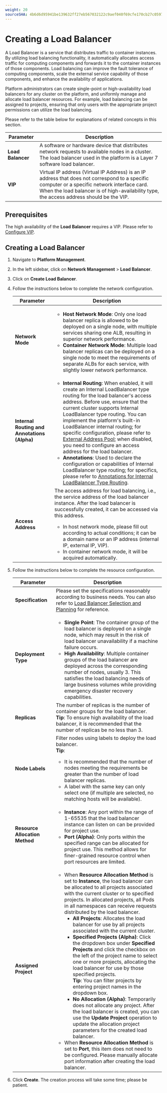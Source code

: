 ```yaml
---
weight: 20
sourceSHA: 4b6d6d95941be139632ff27eb567032122c9aef040f69cfe170cb27c0597def5
---
```


# Creating a Load Balancer

A Load Balancer is a service that distributes traffic to container instances. By utilizing load balancing functionality, it automatically allocates access traffic for computing components and forwards it to the container instances of those components. Load balancing can improve the fault tolerance of computing components, scale the external service capability of those components, and enhance the availability of applications.

Platform administrators can create single-point or high-availability load balancers for any cluster on the platform, and uniformly manage and allocate load balancer resources. For example, load balancing can be assigned to projects, ensuring that only users with the appropriate project permissions can utilize the load balancing.

Please refer to the table below for explanations of related concepts in this section.

| Parameter        | Description                                                                                   |
| ---------------- | ------------------------------------------------------------------------------------------- |
| **Load Balancer** | A software or hardware device that distributes network requests to available nodes in a cluster. The load balancer used in the platform is a Layer 7 software load balancer.                                |
| **VIP**          | Virtual IP address (Virtual IP Address) is an IP address that does not correspond to a specific computer or a specific network interface card. When the load balancer is of high-availability type, the access address should be the VIP. |

## Prerequisites

The high availability of the **Load Balancer** requires a VIP. Please refer to [Configure VIP](../how_to/deploy_high_available_vip_for_alb.mdx).

## Creating a Load Balancer

1. Navigate to **Platform Management**.

2. In the left sidebar, click on **Network Management** > **Load Balancer**.

3. Click on **Create Load Balancer**.

4. Follow the instructions below to complete the network configuration.

   | Parameter                     | Description                                                                                                                                                                                                                                                                                                                                                                                                                                                                                                       |
   | ----------------------------- | ------------------------------------------------------------------------------------------------------------------------------------------------------------------------------------------------------------------------------------------------------------------------------------------------------------------------------------------------------------------------------------------------------------------------------------------------------------------------------------------------------------------- |
   | **Network Mode**              | <ul><li>**Host Network Mode**: Only one load balancer replica is allowed to be deployed on a single node, with multiple services sharing one ALB, resulting in superior network performance.</li><li>**Container Network Mode**: Multiple load balancer replicas can be deployed on a single node to meet the requirements of separate ALBs for each service, with slightly lower network performance.</li></ul>                                                                                           |
   | **Internal Routing and Annotations (Alpha)** | <ul><li>**Internal Routing**: When enabled, it will create an Internal LoadBalancer type routing for the load balancer's access address. Before use, ensure that the current cluster supports Internal LoadBalancer type routing. You can implement the platform's built-in LoadBalancer internal routing; for specific configuration, please refer to [External Address Pool](/networking/metallb/functions/create_metallb.mdx); when disabled, you need to configure an access address for the load balancer.</li><li>**Annotations**: Used to declare the configuration or capabilities of Internal LoadBalancer type routing; for specifics, please refer to [Annotations for Internal LoadBalancer Type Routing](/application/building_application/functions/operation_after_creating/network_communications/service/annotation.mdx).</li></ul> |
   | **Access Address**            | The access address for load balancing, i.e., the service address of the load balancer instance. After the load balancer is successfully created, it can be accessed via this address. <ul><li>In host network mode, please fill out according to actual conditions; it can be a domain name or an IP address (internal IP, external IP, VIP).</li><li>In container network mode, it will be acquired automatically.</li></ul>                                                                                                                                          |

5. Follow the instructions below to complete the resource configuration.

   | Parameter           | Description                                                                                                                                                                                                                                                                                                                                                                                                                                                                           |
   | ------------------- | --------------------------------------------------------------------------------------------------------------------------------------------------------------------------------------------------------------------------------------------------------------------------------------------------------------------------------------------------------------------------------------------------------------------------------------------------------------------------------------- |
   | **Specification**   | Please set the specifications reasonably according to business needs. You can also refer to [Load Balancer Selection and Planning](../how_to/decide_performance_selection.mdx) for reference.                                                                                                                                                                                                                                                                                                             |
   | **Deployment Type** | <ul><li>**Single Point**: The container group of the load balancer is deployed on a single node, which may result in the risk of load balancer unavailability if a machine failure occurs.</li><li>**High Availability**: Multiple container groups of the load balancer are deployed across the corresponding number of nodes, usually 3. This satisfies the load balancing needs of large business volumes while providing emergency disaster recovery capabilities.</li></ul>               |
   | **Replicas**        | The number of replicas is the number of container groups for the load balancer.<br />**Tip**: To ensure high availability of the load balancer, it is recommended that the number of replicas be no less than 3.                                                                                                                                                                                                                                                                                                          |
   | **Node Labels**     | Filter nodes using labels to deploy the load balancer.<br />**Tip**: <ul><li>It is recommended that the number of nodes meeting the requirements be greater than the number of load balancer replicas.</li><li>A label with the same key can only select one (if multiple are selected, no matching hosts will be available).</li></ul>                                                                                                                                                             |
   | **Resource Allocation Method** | <ul><li>**Instance**: Any port within the range of 1-65535 that the load balancer instance can listen on can be provided for project use.</li><li>**Port (Alpha)**: Only ports within the specified range can be allocated for project use. This method allows for finer-grained resource control when port resources are limited.</li></ul>                                                                                                                                                |
   | **Assigned Project**  | <ul><li>When **Resource Allocation Method** is set to **Instance**, the load balancer can be allocated to all projects associated with the current cluster or to specified projects. In allocated projects, all Pods in all namespaces can receive requests distributed by the load balancer. <ul><li>**All Projects**: Allocates the load balancer for use by all projects associated with the current cluster.</li><li>**Specified Projects (Alpha)**: Click the dropdown box under **Specified Projects** and click the checkbox on the left of the project name to select one or more projects, allocating the load balancer for use by those specified projects.<br />**Tip**: You can filter projects by entering project names in the dropdown box.</li><li>**No Allocation (Alpha)**: Temporarily does not allocate any project. After the load balancer is created, you can use the **Update Project** operation to update the allocation project parameters for the created load balancer.</li></ul></li><li>When **Resource Allocation Method** is set to **Port**, this item does not need to be configured. Please manually allocate port information after creating the load balancer.</li></ul> |

6. Click **Create**. The creation process will take some time; please be patient.
